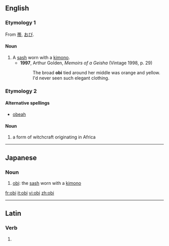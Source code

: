 ==English==
{{wikipedia|Obi (sash)}}

===Etymology 1===
From {{Ja.}} [[帯]], [[おび]].

====Noun====
{{en-noun|obi}}

# A [[sash]] worn with a [[kimono]].
#*'''1997''', Arthur Golden, ''Memoirs of a Geisha'' (Vintage 1998, p. 29)
#*:The broad '''obi''' tied around her middle was orange and yellow.  I'd never seen such elegant clothing.

===Etymology 2===

====Alternative spellings====
*[[obeah]]

====Noun====
{{en-noun}}

# a form of witchcraft originating in Africa

----

==Japanese==

===Noun===
{{ja-noun|r|hira=おび|kanji=帯}}

# [[obi]]: the [[sash]] worn with a [[kimono]]

[[fr:obi]]
[[it:obi]]
[[vi:obi]]
[[zh:obi]]

----
==Latin==
===Verb===
{{la-verb-form|obī}}

# {{conjugation of|[[obeo#Latin|obeō]]||2|s|act|imp}}

{{rfc-auto}}